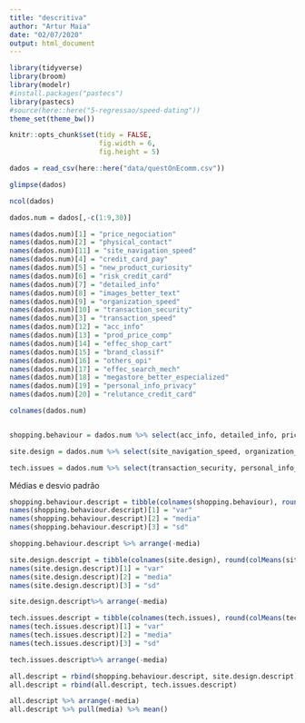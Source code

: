 ```yaml
---
title: "descritiva"
author: "Artur Maia"
date: "02/07/2020"
output: html_document
---
```


```r
library(tidyverse)
library(broom)
library(modelr)
#install.packages("pastecs")
library(pastecs)
#source(here::here("5-regressao/speed-dating"))
theme_set(theme_bw())

knitr::opts_chunk$set(tidy = FALSE,
                      fig.width = 6,
                      fig.height = 5)

```

```r
dados = read_csv(here::here("data/questOnEcomm.csv"))

glimpse(dados)
```


```r
ncol(dados)

dados.num = dados[,-c(1:9,30)]

names(dados.num)[1] = "price_negociation"
names(dados.num)[2] = "physical_contact"
names(dados.num)[11] = "site_navigation_speed"
names(dados.num)[4] = "credit_card_pay"
names(dados.num)[5] = "new_product_curiosity"
names(dados.num)[6] = "risk_credit_card"
names(dados.num)[7] = "detailed_info"
names(dados.num)[8] = "images_better_text"
names(dados.num)[9] = "organization_speed"
names(dados.num)[10] = "transaction_security"
names(dados.num)[3] = "transaction_speed"
names(dados.num)[12] = "acc_info"
names(dados.num)[13] = "prod_price_comp"
names(dados.num)[14] = "effec_shop_cart"
names(dados.num)[15] = "brand_classif"
names(dados.num)[16] = "others_opi"
names(dados.num)[17] = "effec_search_mech"
names(dados.num)[18] = "megastore_better_especialized"
names(dados.num)[19] = "personal_info_privacy"
names(dados.num)[20] = "relutance_credit_card"

colnames(dados.num)


shopping.behaviour = dados.num %>% select(acc_info, detailed_info, price_negociation, prod_price_comp, physical_contact, others_opi, megastore_better_especialized, credit_card_pay,new_product_curiosity)

site.design = dados.num %>% select(site_navigation_speed, organization_speed, effec_search_mech, transaction_speed, effec_shop_cart, images_better_text, brand_classif)

tech.issues = dados.num %>% select(transaction_security, personal_info_privacy, risk_credit_card,relutance_credit_card)

```

Médias e desvio padrão

```r

shopping.behaviour.descript = tibble(colnames(shopping.behaviour), round(colMeans(shopping.behaviour),2), round(unlist(lapply(shopping.behaviour[,], sd)), 2))
names(shopping.behaviour.descript)[1] = "var"
names(shopping.behaviour.descript)[2] = "media"
names(shopping.behaviour.descript)[3] = "sd"

shopping.behaviour.descript %>% arrange(-media)
```


```r

site.design.descript = tibble(colnames(site.design), round(colMeans(site.design),2), round(unlist(lapply(site.design[,], sd)), 2))
names(site.design.descript)[1] = "var"
names(site.design.descript)[2] = "media"
names(site.design.descript)[3] = "sd"

site.design.descript%>% arrange(-media)
```

```r

tech.issues.descript = tibble(colnames(tech.issues), round(colMeans(tech.issues),2), round(unlist(lapply(tech.issues[,], sd)), 2))
names(tech.issues.descript)[1] = "var"
names(tech.issues.descript)[2] = "media"
names(tech.issues.descript)[3] = "sd"

tech.issues.descript%>% arrange(-media)
```


```r

all.descript = rbind(shopping.behaviour.descript, site.design.descript)
all.descript = rbind(all.descript, tech.issues.descript)

all.descript %>% arrange(-media)
all.descript %>% pull(media) %>% mean()

```

